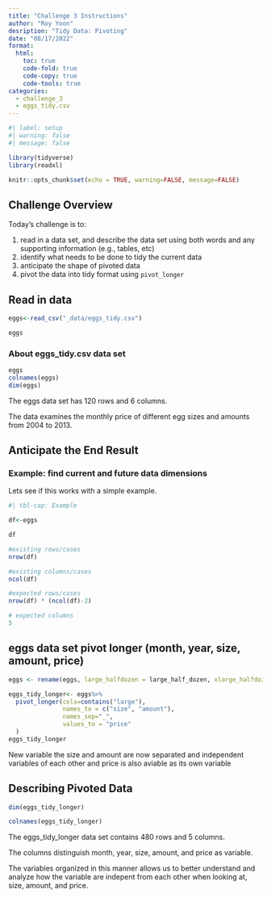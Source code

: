 ```yaml
---
title: "Challenge 3 Instructions"
author: "Roy Yoon"
desription: "Tidy Data: Pivoting"
date: "08/17/2022"
format:
  html:
    toc: true
    code-fold: true
    code-copy: true
    code-tools: true
categories:
  - challenge_3
  - eggs_tidy.csv
---
```


```r
#| label: setup
#| warning: false
#| message: false

library(tidyverse)
library(readxl)

knitr::opts_chunk$set(echo = TRUE, warning=FALSE, message=FALSE)
```

## Challenge Overview

Today's challenge is to:

1.  read in a data set, and describe the data set using both words and any supporting information (e.g., tables, etc)
2.  identify what needs to be done to tidy the current data
3.  anticipate the shape of pivoted data
4.  pivot the data into tidy format using `pivot_longer`

## Read in data

```r
eggs<-read_csv("_data/eggs_tidy.csv")

eggs
```

### About eggs_tidy.csv data set

```r
eggs
colnames(eggs)
dim(eggs)
```

The eggs data set has 120 rows and 6 columns.

The data examines the monthly price of different egg sizes and amounts from 2004 to 2013.

## Anticipate the End Result


### Example: find current and future data dimensions

Lets see if this works with a simple example.

```r
#| tbl-cap: Example

df<-eggs

df

#existing rows/cases
nrow(df)

#existing columns/cases
ncol(df)

#expected rows/cases
nrow(df) * (ncol(df)-2)

# expected columns 
5
```

## eggs data set pivot longer (month, year, size, amount, price)
```r


eggs <- rename(eggs, large_halfdozen = large_half_dozen, xlarge_halfdozen = extra_large_half_dozen, xlarge_dozen = extra_large_dozen)

eggs_tidy_longer<- eggs%>%
  pivot_longer(cols=contains("large"),
               names_to = c("size", "amount"),
               names_sep="_",
               values_to = "price"
  )
eggs_tidy_longer

```

New variable the size and amount are now separated and independent variables of each other and price is also aviable as its own variable


## Describing Pivoted Data

```r
dim(eggs_tidy_longer)

colnames(eggs_tidy_longer)

```
The eggs_tidy_longer data set contains 480 rows and 5 columns.

The columns distinguish month, year, size, amount, and price as variable.

The variables organized in this manner allows us to better understand and analyze how the variable are indepent from each other when looking at, size, amount, and price.



